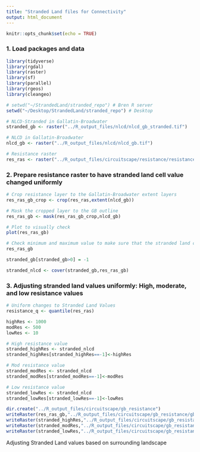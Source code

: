 ```yaml
---
title: "Stranded Land files for Connectivity"
output: html_document
---
```


```r
knitr::opts_chunk$set(echo = TRUE)
```


### 1. Load packages and data
```r

library(tidyverse)
library(rgdal)
library(raster)
library(sf)
library(parallel)
library(rgeos)
library(cleangeo)

# setwd("~/StrandedLand/stranded_repo") # Bren R server
setwd("~/Desktop/StrandedLand/stranded_repo") # Desktop

# NLCD-Stranded in Gallatin-Broadwater
stranded_gb <- raster("../R_output_files/nlcd/nlcd_gb_stranded.tif")

# NLCD in Gallatin-Broadwater
nlcd_gb <- raster("../R_output_files/nlcd/nlcd_gb.tif")

# Resistance raster
res_ras <- raster("../R_output_files/circuitscape/resistance/resistance_FINAL_2.asc")
```

### 2. Prepare resistance raster to have stranded land cell value changed uniformly
```r
# Crop resistance layer to the Gallatin-Broadwater extent layers
res_ras_gb_crop <- crop(res_ras,extent(nlcd_gb))

# Mask the cropped layer to the GB outline
res_ras_gb <- mask(res_ras_gb_crop,nlcd_gb)

# Plot to visually check
plot(res_ras_gb)

# Check minimum and maximum value to make sure that the stranded land cells are set to something outside of the minimum and max and therefore possile to distinguish from other cells
res_ras_gb

stranded_gb[stranded_gb>0] = -1

stranded_nlcd <- cover(stranded_gb,res_ras_gb)
```


### 3. Adjusting stranded land values uniformly: High, moderate, and low resistance values
```r
# Uniform changes to Stranded Land Values
resistance_q <- quantile(res_ras)

highRes <- 1000
modRes <- 500
lowRes <- 10

# High resistance value
stranded_highRes <- stranded_nlcd
stranded_highRes[stranded_highRes==-1]<-highRes

# Mod resistance value
stranded_modRes <- stranded_nlcd
stranded_modRes[stranded_modRes==-1]<-modRes

# Low resistance value
stranded_lowRes <- stranded_nlcd
stranded_lowRes[stranded_lowRes==-1]<-lowRes

dir.create("../R_output_files/circuitscape/gb_resistance")
writeRaster(res_ras_gb,"../R_output_files/circuitscape/gb_resistance/gb_res_null.asc",format='ascii')
writeRaster(stranded_highRes,"../R_output_files/circuitscape/gb_resistance/gb_res_strandedHigh.asc",format = 'ascii')
writeRaster(stranded_modRes,"../R_output_files/circuitscape/gb_resistance/gb_res_strandedMod.asc",format = 'ascii')
writeRaster(stranded_lowRes,"../R_output_files/circuitscape/gb_resistance/gb_strandedLow.asc", format = 'ascii')
```

Adjusting Stranded Land values based on surrounding landscape
```r

```

